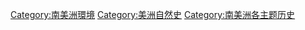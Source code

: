 [[Category:南美洲環境|Category:南美洲環境]]
[[Category:美洲自然史|Category:美洲自然史]]
[[Category:南美洲各主题历史|Category:南美洲各主题历史]]